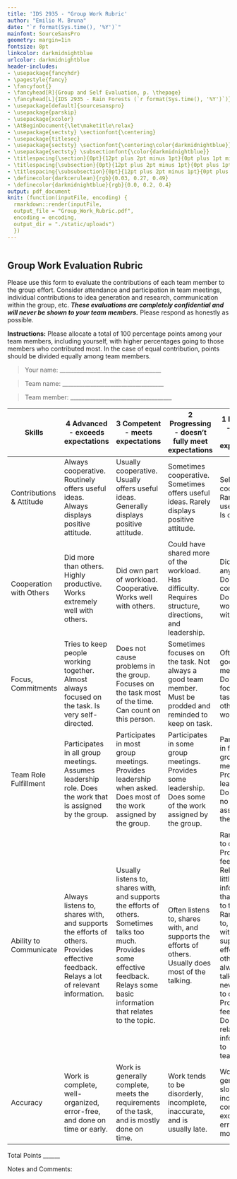 ```yaml
---
title: 'IDS 2935 - "Group Work Rubric'
author: "Emilio M. Bruna"
date: "`r format(Sys.time(), '%Y')`"
mainfont: SourceSansPro
geometry: margin=1in
fontsize: 8pt
linkcolor: darkmidnightblue
urlcolor: darkmidnightblue
header-includes:
- \usepackage{fancyhdr}
- \pagestyle{fancy}
- \fancyfoot{}
- \fancyhead[R]{Group and Self Evaluation, p. \thepage}
- \fancyhead[L]{IDS 2935 - Rain Forests (`r format(Sys.time(), '%Y')`)}
- \usepackage[default]{sourcesanspro}
- \usepackage{parskip}
- \usepackage{xcolor}
- \AtBeginDocument{\let\maketitle\relax}
- \usepackage{sectsty} \sectionfont{\centering}
- \usepackage{titlesec}
- \usepackage{sectsty} \sectionfont{\centering\color{darkmidnightblue}}
- \usepackage{sectsty} \subsectionfont{\color{darkmidnightblue}}
- \titlespacing{\section}{0pt}{12pt plus 2pt minus 1pt}{0pt plus 1pt minus 1pt}
- \titlespacing{\subsection}{0pt}{12pt plus 2pt minus 1pt}{0pt plus 1pt minus 1pt}
- \titlespacing{\subsubsection}{0pt}{12pt plus 2pt minus 1pt}{0pt plus 1pt minus 1pt}
- \definecolor{darkcerulean}{rgb}{0.03, 0.27, 0.49}
- \definecolor{darkmidnightblue}{rgb}{0.0, 0.2, 0.4}
output: pdf_document
knit: (function(inputFile, encoding) {
  rmarkdown::render(inputFile,
  output_file = "Group_Work_Rubric.pdf",
  encoding = encoding,
  output_dir = "./static/uploads")
  })
---
```


```r

```

<!-- From: https://teaching.cornell.edu/teaching-resources/active-collaborative-learning/how-evaluate-group-work -->

## Group Work Evaluation Rubric

Please use this form to evaluate the contributions of each team member to the group effort. Consider attendance and participation in team meetings, individual contributions to idea generation and research, communication within the group, etc. ***These evaluations are completely confidential and will never be shown to your team members.*** Please respond as honestly as possible.

**Instructions:** Please allocate a total of 100 percentage points among your team members, including yourself, with higher percentages going to those members who contributed most. In the case of equal contribution, points should be divided equally among team members.

> Your name: \_\_\_\_\_\_\_\_\_\_\_\_\_\_\_\_\_\_\_\_\_\_\_\_\_\_\_\_\_\_\_\_\_\_\_\_

> Team name: \_\_\_\_\_\_\_\_\_\_\_\_\_\_\_\_\_\_\_\_\_\_\_\_\_\_\_\_\_\_\_\_\_\_\_\_

> Team member: \_\_\_\_\_\_\_\_\_\_\_\_\_\_\_\_\_\_\_\_\_\_\_\_\_\_\_\_\_\_\_\_\_\_\_\_

| **Skills** | **4 Advanced - exceeds expectations**  | **3 Competent - meets expectations**  | **2 Progressing - doesn't fully meet expectations**  | **1 Beginning - doesn't meet expectations** |
|------|------|------|------|------|
|Contributions & Attitude |Always cooperative. Routinely offers useful ideas. Always displays positive attitude. |Usually cooperative. Usually offers useful ideas. Generally displays positive attitude. |Sometimes cooperative. Sometimes offers useful ideas. Rarely displays positive attitude. |Seldom cooperative. Rarely offers useful ideas. Is disruptive.|
|Cooperation with Others|Did more than others. Highly productive. Works extremely well with others.| Did own part of workload. Cooperative. Works well with others. |Could have shared more of the workload. Has difficulty. Requires structure, directions, and leadership.|Did not do any work. Does not contribute. Does not work well with others.|
|Focus, Commitments |Tries to keep people working together. Almost always focused on the task. Is very self-directed. |Does not cause problems in the group. Focuses on the task most of the time. Can count on this person. |Sometimes focuses on the task. Not always a good team member. Must be prodded and reminded to keep on task. |Often is not a good team member. Does not focus on the task. Lets others do the work. |
|Team Role Fulfillment |Participates in all group meetings. Assumes leadership role. Does the work that is assigned by the group. |Participates in most group meetings. Provides leadership when asked. Does most of the work assigned by the group. |Participates in some group meetings. Provides some leadership. Does some of the work assigned by the group. |Participates in few or no group meetings. Provides no leadership. Does little or no work assigned by the group.  |
|Ability to Communicate|Always listens to, shares with, and supports the efforts of others. Provides effective feedback. Relays a lot of relevant information. |Usually listens to, shares with, and supports the efforts of others. Sometimes talks too much. Provides some effective feedback. Relays some basic information that relates to the topic. |Often listens to, shares with, and supports the efforts of others. Usually does most of the talking.  |Rarely listens to others. Provides little feedback. Relays very little information that relates to the topic. Rarely listens to, shares with, or supports the efforts of others. Is always talking and never listens to others. Provides no feedback. Does not relay any information to teammates. |
|Accuracy|Work is complete, well-organized, error-free, and done on time or early. |Work is generally complete, meets the requirements of the task, and is mostly done on time.|Work tends to be disorderly, incomplete, inaccurate, and is usually late.   | Work is generally sloppy and incomplete, contains excessive errors, and is mostly late.|



Total Points \_\_\_\_\_\_


Notes and Comments:


